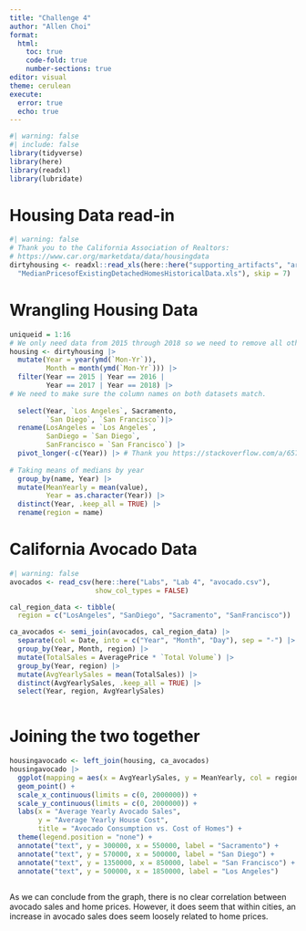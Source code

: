 ```yaml
---
title: "Challenge 4"
author: "Allen Choi"
format:
  html:
    toc: true
    code-fold: true
    number-sections: true
editor: visual
theme: cerulean
execute:
  error: true
  echo: true
---
```


```r
#| warning: false
#| include: false
library(tidyverse)
library(here)
library(readxl)
library(lubridate)
```

# Housing Data read-in

```r
#| warning: false
# Thank you to the California Association of Realtors:
# https://www.car.org/marketdata/data/housingdata
dirtyhousing <- readxl::read_xls(here::here("supporting_artifacts", "artifact_data", 
  "MedianPricesofExistingDetachedHomesHistoricalData.xls"), skip = 7)
```

# Wrangling Housing Data

```r
uniqueid = 1:16
# We only need data from 2015 through 2018 so we need to remove all other data.
housing <- dirtyhousing |> 
  mutate(Year = year(ymd(`Mon-Yr`)),
         Month = month(ymd(`Mon-Yr`))) |> 
  filter(Year == 2015 | Year == 2016 | 
         Year == 2017 | Year == 2018) |> 
# We need to make sure the column names on both datasets match.
  
  select(Year, `Los Angeles`, Sacramento, 
         `San Diego`, `San Francisco`)|> 
  rename(LosAngeles = `Los Angeles`,
         SanDiego = `San Diego`,
         SanFrancisco = `San Francisco`) |> 
  pivot_longer(-c(Year)) |> # Thank you https://stackoverflow.com/a/65704983
  
# Taking means of medians by year
  group_by(name, Year) |> 
  mutate(MeanYearly = mean(value),
         Year = as.character(Year)) |> 
  distinct(Year, .keep_all = TRUE) |> 
  rename(region = name)

```

# California Avocado Data

```r
#| warning: false
avocados <- read_csv(here::here("Labs", "Lab 4", "avocado.csv"), 
                     show_col_types = FALSE)

cal_region_data <- tibble(
  region = c("LosAngeles", "SanDiego", "Sacramento", "SanFrancisco"))

ca_avocados <- semi_join(avocados, cal_region_data) |>
  separate(col = Date, into = c("Year", "Month", "Day"), sep = "-") |> 
  group_by(Year, Month, region) |> 
  mutate(TotalSales = AveragePrice * `Total Volume`) |> 
  group_by(Year, region) |> 
  mutate(AvgYearlySales = mean(TotalSales)) |> 
  distinct(AvgYearlySales, .keep_all = TRUE) |> 
  select(Year, region, AvgYearlySales)
  

```

# Joining the two together

```r
housingavocado <- left_join(housing, ca_avocados)
housingavocado |> 
  ggplot(mapping = aes(x = AvgYearlySales, y = MeanYearly, col = region)) +
  geom_point() +
  scale_x_continuous(limits = c(0, 2000000)) +
  scale_y_continuous(limits = c(0, 2000000)) +
  labs(x = "Average Yearly Avocado Sales",
       y = "Average Yearly House Cost",
       title = "Avocado Consumption vs. Cost of Homes") +
  theme(legend.position = "none") +
  annotate("text", y = 300000, x = 550000, label = "Sacramento") +
  annotate("text", y = 570000, x = 500000, label = "San Diego") +
  annotate("text", y = 1350000, x = 850000, label = "San Francisco") +
  annotate("text", y = 500000, x = 1850000, label = "Los Angeles") 
  
```

As we can conclude from the graph, there is no clear correlation between avocado sales and home prices. However, it does seem that within cities, an increase in avocado sales does seem loosely related to home prices.
